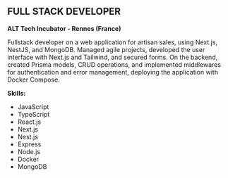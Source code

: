 ## FULL STACK DEVELOPER
**ALT Tech Incubator - Rennes (France)**

Fullstack developer on a web application for artisan sales, using Next.js, NestJS, and MongoDB. Managed agile projects, developed the user interface with Next.js and Tailwind, and secured forms. On the backend, created Prisma models, CRUD operations, and implemented middlewares for authentication and error management, deploying the application with Docker Compose.

**Skills:**
- JavaScript
- TypeScript
- React.js
- Next.js
- Nest.js
- Express
- Node.js
- Docker
- MongoDB

